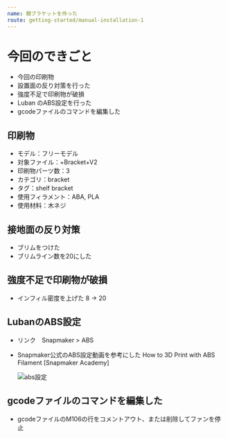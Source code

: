 ```yaml
---
name: 棚ブラケットを作った
route: getting-started/manual-installation-1
---
```

# 今回のできごと

* 今回の印刷物
* 設置面の反り対策を行った
* 強度不足で印刷物が破損
* Luban のABS設定を行った
* gcodeファイルのコマンドを編集した

## 印刷物

* モデル：フリーモデル
* 対象ファイル：+Bracket+V2
* 印刷物パーツ数：3
* カテゴリ：bracket
* タグ：shelf bracket
* 使用フィラメント：ABA, PLA
* 使用材料：木ネジ

## 接地面の反り対策

* ブリムをつけた
* ブリムライン数を20にした

## 強度不足で印刷物が破損

* インフィル密度を上げた 8 -> 20

## LubanのABS設定

* リンク　Snapmaker > ABS
* Snapmaker公式のABS設定動画を参考にした How to 3D Print with ABS Filament \[Snapmaker Academy]

  ![abs設定](/img/has-heated-bed.png "ABS設定")

## gcodeファイルのコマンドを編集した

* gcodeファイルのM106の行をコメントアウト、または削除してファンを停止